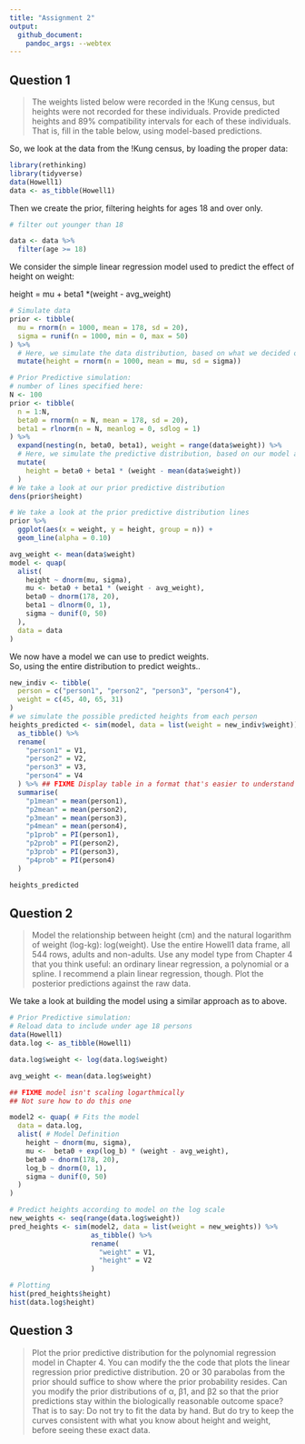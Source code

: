 ```yaml
---
title: "Assignment 2"
output: 
  github_document:
    pandoc_args: --webtex
---
```


## Question 1

> The weights listed below were recorded in the !Kung census, but heights
> were not recorded for these individuals. Provide predicted heights and 89%
> compatibility intervals for each of these individuals. That is, fill in the table
> below, using model-based predictions.

So, we look at the data from the !Kung census, by loading the proper data:

```r
library(rethinking)
library(tidyverse)
data(Howell1)
data <- as_tibble(Howell1)
```

Then we create the prior, filtering heights for ages 18 and over only.

```r
# filter out younger than 18

data <- data %>% 
  filter(age >= 18)
```
We consider the simple linear regression model used to predict the effect of height on weight:

height = mu + beta1 *(weight - avg_weight)
```r
# Simulate data
prior <- tibble(
  mu = rnorm(n = 1000, mean = 178, sd = 20),
  sigma = runif(n = 1000, min = 0, max = 50)
) %>% 
  # Here, we simulate the data distribution, based on what we decided our prior values to be
  mutate(height = rnorm(n = 1000, mean = mu, sd = sigma))

# Prior Predictive simulation:
# number of lines specified here:
N <- 100
prior <- tibble(
  n = 1:N,
  beta0 = rnorm(n = N, mean = 178, sd = 20),
  beta1 = rlnorm(n = N, meanlog = 0, sdlog = 1)
) %>%
  expand(nesting(n, beta0, beta1), weight = range(data$weight)) %>%
  # Here, we simulate the predictive distribution, based on our model above
  mutate(
    height = beta0 + beta1 * (weight - mean(data$weight))
  )
# We take a look at our prior predictive distribution
dens(prior$height)

# We take a look at the prior predictive distribution lines
prior %>% 
  ggplot(aes(x = weight, y = height, group = n)) +
  geom_line(alpha = 0.10)

avg_weight <- mean(data$weight)
model <- quap(
  alist(
    height ~ dnorm(mu, sigma),                   
    mu <- beta0 + beta1 * (weight - avg_weight), 
    beta0 ~ dnorm(178, 20),                      
    beta1 ~ dlnorm(0, 1),                        
    sigma ~ dunif(0, 50)                         
  ),
  data = data
)
```

We now have a model we can use to predict weights.  
So, using the entire distribution to predict weights..

```r
new_indiv <- tibble(
  person = c("person1", "person2", "person3", "person4"),
  weight = c(45, 40, 65, 31)
)
# we simulate the possible predicted heights from each person
heights_predicted <- sim(model, data = list(weight = new_indiv$weight)) %>% 
  as_tibble() %>% 
  rename(
    "person1" = V1,
    "person2" = V2,
    "person3" = V3,
    "person4" = V4
  ) %>% ## FIXME Display table in a format that's easier to understand
  summarise(
    "p1mean" = mean(person1),
    "p2mean" = mean(person2),
    "p3mean" = mean(person3),
    "p4mean" = mean(person4),
    "p1prob" = PI(person1),
    "p2prob" = PI(person2),
    "p3prob" = PI(person3),
    "p4prob" = PI(person4)
  )

heights_predicted
```

## Question 2

> Model the relationship between height (cm) and the natural logarithm
> of weight (log-kg): log(weight). Use the entire Howell1 data frame, all
> 544 rows, adults and non-adults. Use any model type from Chapter 4 that
> you think useful: an ordinary linear regression, a polynomial or a spline. I
> recommend a plain linear regression, though. Plot the posterior predictions
> against the raw data.

We take a look at building the model using a similar approach as to above.

```r
# Prior Predictive simulation:
# Reload data to include under age 18 persons
data(Howell1)
data.log <- as_tibble(Howell1)

data.log$weight <- log(data.log$weight)

avg_weight <- mean(data.log$weight)

## FIXME model isn't scaling logarthmically
## Not sure how to do this one

model2 <- quap( # Fits the model
  data = data.log,
  alist( # Model Definition
    height ~ dnorm(mu, sigma),                   
    mu <-  beta0 + exp(log_b) * (weight - avg_weight), 
    beta0 ~ dnorm(178, 20),                      
    log_b ~ dnorm(0, 1),                        
    sigma ~ dunif(0, 50)                         
  )
)

# Predict heights according to model on the log scale
new_weights <- seq(range(data.log$weight))
pred_heights <- sim(model2, data = list(weight = new_weights)) %>% 
                    as_tibble() %>% 
                    rename(
                      "weight" = V1,
                      "height" = V2
                    )

# Plotting
hist(pred_heights$height)
hist(data.log$height)
```
## Question 3

  >Plot the prior predictive distribution for the polynomial regression model
  >in Chapter 4. 
  >You can modify the the code that plots the linear regression
  >prior predictive distribution. 
  >20 or 30 parabolas from the prior should suffice to show where the prior 
  >probability resides. 
  >Can you modify the prior distributions of α, β1, and β2 so that the prior 
  >predictions stay within the biologically reasonable outcome space? 
  >That is to say: Do not try to fit the data by hand. 
  >But do try to keep the curves consistent with what you know about height and 
  >weight, before seeing these exact data.


